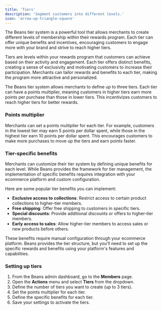 ```yaml
---
title: 'Tiers'
description: 'Segment customers into different levels.'
icon: 'arrow-up-triangle-square'
---
```


The Beans tier system is a powerful tool that allows merchants to create different levels of membership
within their rewards program. Each tier can offer unique benefits and incentives, encouraging customers to
engage more with your brand and strive to reach higher tiers.

Tiers are levels within your rewards program that customers can achieve based on their activity and
engagement. Each tier offers distinct benefits, creating a sense of exclusivity and motivating customers to
increase their participation. Merchants can tailor rewards and benefits to each tier, making the program more
attractive and personalized.

The Beans tier system allows merchants to define up to three tiers. Each tier can have a points multiplier,
meaning customers in higher tiers earn more points per purchase than those in lower tiers. This incentivizes
customers to reach higher tiers for better rewards.

### Points multiplier

Merchants can set a points multiplier for each tier. For example, customers in the lowest
tier may earn 5 points per dollar spent, while those in the highest tier earn 10 points per dollar spent.
This encourages customers to make more purchases to move up the tiers and earn points faster.

### Tier-specific benefits

Merchants can customize their tier system by defining unique benefits for each level. While Beans provides the
framework for tier management, the implementation of specific benefits requires integration with your ecommerce
platform and custom configuration.

Here are some popular tier benefits you can implement:

- **Exclusive access to collections**: Restrict access to certain product collections to higher-tier members.
- **Free shipping**: Offer free shipping to customers in specific tiers.
- **Special discounts**: Provide additional discounts or offers to higher-tier members.
- **Early access to sales**: Allow higher-tier members to access sales or new products before others.

<Info>
  These benefits require manual configuration through your ecommerce platform. Beans provides the tier structure, but
  you'll need to set up the specific rewards and benefits using your platform's features and capabilities.
</Info>

### Setting up tiers

1. From the Beans admin dashboard, go to the **Members** page.
2. Open the **Actions** menu and select **Tiers** from the dropdown.
3. Define the number of tiers you want to create (up to 3 tiers).
4. Set the points multiplier for each tier.
5. Define the specific benefits for each tier.
6. Save your settings to activate the tiers.

